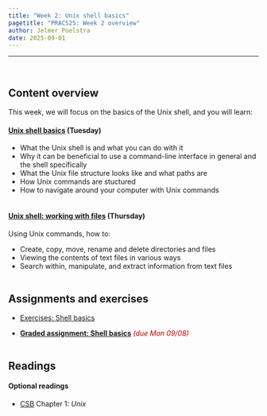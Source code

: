 ```yaml
---
title: "Week 2: Unix shell basics"
pagetitle: "PRACS25: Week 2 overview"
author: Jelmer Poelstra
date: 2025-09-01
---
```


---------

<br>

## Content overview

This week, we will focus on the basics of the Unix shell, and you will learn:

#### [**Unix shell basics**](w2_01_shell.qmd) (Tuesday)

- What the Unix shell is and what you can do with it
- Why it can be beneficial to use a command-line interface in general and the shell specifically
- What the Unix file structure looks like and what paths are
- How Unix commands are stuctured
- How to navigate around your computer with Unix commands

<hr style="height:1pt; visibility:hidden;" />

#### [**Unix shell: working with files**](w2_02_shell.qmd) (Thursday)

Using Unix commands, how to:

- Create, copy, move, rename and delete directories and files
- Viewing the contents of text files in various ways
- Search within, manipulate, and extract information from text files

<hr style="height:1pt; visibility:hidden;" />

## Assignments and exercises

- [Exercises: Shell basics](w2_exercises.qmd)

- [**Graded assignment: Shell basics**](w2_ga_shell.qmd) [_(due Mon 09/08)_]{style="color:#bb0000"}

<hr style="height:1pt; visibility:hidden;" />

## Readings

#### Optional readings

- [CSB](https://library.ohio-state.edu/record=b8624007~S7)
  Chapter 1: _Unix_
